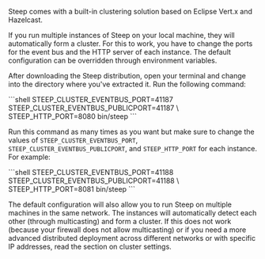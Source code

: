 
Steep comes with a built-in clustering solution based on <Link href="https://vertx.io">Eclipse Vert.x</Link> and <Link href="https://hazelcast.com/">Hazelcast</Link>.

If you run multiple instances of Steep on your local machine, they will automatically form a cluster. For this to work, you have to change the ports for the event bus and the HTTP server of each instance. The <DocsLink href="#http-configuration">default configuration</DocsLink> can be overridden through environment variables.

After <DocsLink href="/docs">downloading</DocsLink> the Steep distribution, open your terminal and change into the directory where you've extracted it. Run the following command:

<CodeContainer title="Terminal">
```shell
STEEP_CLUSTER_EVENTBUS_PORT=41187 STEEP_CLUSTER_EVENTBUS_PUBLICPORT=41187 \
  STEEP_HTTP_PORT=8080 bin/steep
```
</CodeContainer>

Run this command as many times as you want but make sure to change the values of `STEEP_CLUSTER_EVENTBUS_PORT`, `STEEP_CLUSTER_EVENTBUS_PUBLICPORT`, and `STEEP_HTTP_PORT` for each instance. For example:

<CodeContainer title="Terminal">
```shell
STEEP_CLUSTER_EVENTBUS_PORT=41188 STEEP_CLUSTER_EVENTBUS_PUBLICPORT=41188 \
  STEEP_HTTP_PORT=8081 bin/steep
```
</CodeContainer>

The default configuration will also allow you to run Steep on multiple machines in the same network. The instances will automatically detect each other (through multicasting) and form a cluster. If this does not work (because your firewall does not allow multicasting) or if you need a more advanced distributed deployment across different networks or with specific IP addresses, read the section on <DocsLink href="#cluster-settings">cluster settings</DocsLink>.
